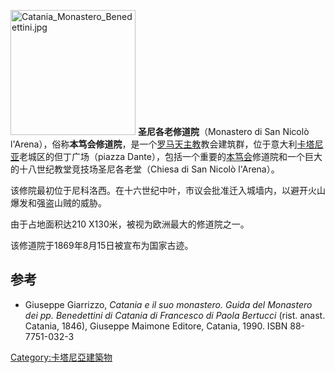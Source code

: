 {{coord|37|30|13.2|N|15|4|46|E|display=title}}
[[File:Catania_Monastero_Benedettini.jpg|200px]]
'''圣尼各老修道院'''（Monastero di San Nicolò l'Arena），俗称'''本笃会修道院'''，是一个[[罗马天主教|罗马天主教]]教会建筑群，位于意大利[[卡塔尼亚|卡塔尼亚]]老城区的但丁广场（piazza Dante），包括一个重要的[[本笃会|本笃会]]修道院和一个巨大的十八世纪教堂竞技场圣尼各老堂（Chiesa di San Nicolò l'Arena）。

该修院最初位于尼科洛西。在十六世纪中叶，市议会批准迁入城墙内，以避开火山爆发和强盗山贼的威胁。

由于占地面积达210 X130米，被视为欧洲最大的修道院之一。

该修道院于1869年8月15日被宣布为国家古迹。

== 参考 ==
* Giuseppe Giarrizzo, ''Catania e il suo monastero. Guida del Monastero dei pp. Benedettini di Catania di Francesco di Paola Bertucci'' (rist. anast. Catania, 1846), Giuseppe Maimone Editore, Catania,  1990. ISBN 88-7751-032-3

[[Category:卡塔尼亞建築物|Category:卡塔尼亞建築物]]
